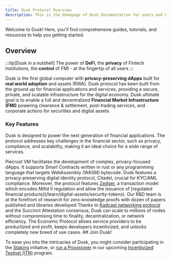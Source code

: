```yaml
---
title: Dusk Protocol Overview
description: This is the Homepage of Dusk Documentation for users and Provisioner runners
---
```


Welcome to Dusk! Here, you'll find comprehensive guides, tutorials, and resources to help you getting started.

## Overview

:::tip[Dusk in a nutshell]
The power of **DeFi**, the **privacy** of Fintech institutions, the **control** of FMI - at the fingertip of all users
:::

Dusk is the first global computer with **privacy-preserving dApps** built for **real world adoption** and assets (RWA). Dusk protocol has been built from the ground up for financial applications and services, providing a secure, private, and scalable infrastructure for the digital economy. Dusk ultimate goal is to enable a full and decentralized **Financial Market Infrastructure (FMI)** powering clearance & settlement, post-trading services, and corporate actions for securities and digital assets.

### Key Features

Dusk is designed to power the next generation of financial applications. The protocol addresses key challenges in the financial sector, such as privacy, compliance, and scalability, making it an ideal choice for a wide range of services.

<CardGrid stagger>
    <Card title="Privacy-Preserving Smart Contracts">
Piecrust VM facilitates the development of complex, privacy-focused dApps. It supports Smart Contracts written in rust or any programming language that targets WebAssembly (WASM) bytecode.
        <LinkCard title="Piecrust: ZK-Friendly VM" href="/getting-started/vm/overview"/>
    </Card>
    <Card title="Compliance">
        Dusk features a privacy-preserving digital identity protocol, Citadel, crucial for KYC/AML compliance. Moreover, the protocol features 
        <a href="https://dusk.network/news/why-we-need-phoenix-and-zedger">Zedger</a>, a transaction model which encodes Mifid II regulation and allow the issuance of [regulated financial products](/learn/digital-assets/security-tokens).
        <LinkCard title="Digital Identity Protocol" href="/digital-identity/self-sovereign-di"/>
    </Card>
    <Card title="Powered By Cryptography">
        Our R&D team is at the forefront of research for zero-knowledge proofs with dozen of papers published and libraries developed
        <LinkCard title="Publications And Research" href="/learn/overview/additional-resources"/>
    </Card>
    <Card title="Finality And Scalability">
    Thanks to <a href="">Kadcast networking protocol</a> and the Succinct Attestation consensus, Dusk can scale to millions of nodes without compromising time to finality, decentralization, or network efficiency.
        <LinkCard title="Network" href="/learn/economy/succinct-attestation"/>
    </Card>
    <Card title="Economic Soundness">
The Economic Protocol allows service providers to be productized and profit, keeps developers incentivized, and unlocks completely new breed of use cases.
        <LinkCard title="Economic Protocol" href="/learn/economy/economic-protocol"/>
    </Card>
</CardGrid>
## Join Dusk!

To ease you into the intricacies of Dusk, you might consider participating in the [Staking](/staking) initiative, or [run a Provisioner](/node-setup) in our upcoming [Incentivized Testnet (ITN)](/ITN) program. 
